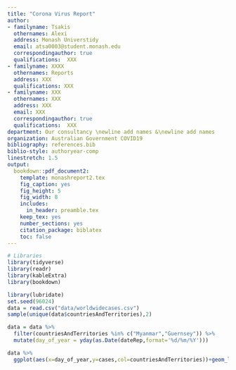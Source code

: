 ```yaml
---
title: "Corona Virus Report"
author:
- familyname: Tsakis
  othernames: Alexi
  address: Monash Universtidy
  email: atsa0003@student.monash.edu
  correspondingauthor: true
  qualifications:  XXX
- familyname: XXXX
  othernames: Reports
  address: XXX
  qualifications: XXX
- familyname: XXX
  othernames: XXX
  address: XXX
  email: XXX
  correspondingauthor: true
  qualifications:  XXX
department: Our consultancy \newline add names &\newline add names
organization: Australian Government COVID19
bibliography: references.bib
biblio-style: authoryear-comp
linestretch: 1.5
output:
  bookdown::pdf_document2:
    template: monashreport2.tex
    fig_caption: yes
    fig_height: 5
    fig_width: 8
    includes:
      in_header: preamble.tex
    keep_tex: yes
    number_sections: yes
    citation_package: biblatex
    toc: false
---
```


```r
# Libraries
library(tidyverse)
library(readr)
library(kableExtra)
library(bookdown)
```

\section*{Country XX1 and YY1"}

\section*{Country XX2 and YY2}

\section*{Country Myanmar and Guernsey}

```r
library(lubridate)
set.seed(96024)
data = read.csv("data/worldwidecases.csv")
sample(unique(data$countriesAndTerritories),2)

data = data %>%
  filter(countriesAndTerritories %in% c("Myanmar","Guernsey")) %>%
  mutate(day_of_year = yday(as.Date(dateRep,format='%d/%m/%Y')))

data %>%
  ggplot(aes(x=day_of_year,y=cases,col=countriesAndTerritories))+geom_line()
```



